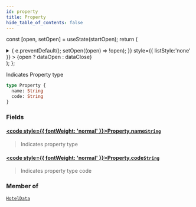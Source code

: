 ```yaml
---
id: property
title: Property
hide_table_of_contents: false
---
```






const [open, setOpen] = useState(startOpen);
return (
<details {...(open ? { open: true } : {})} className="details" style={{ border:'none', boxShadow:'none', background:'var(--ifm-background-color)' }}>
<summary
onClick={(e) => {
e.preventDefault();
setOpen((open) => !open);
}}
style={{ listStyle:'none' }} >
{open ? dataOpen : dataClose}
</summary>
{open && children}
</details>
);
};

Indicates Property type

```graphql
type Property {
  name: String
  code: String
}
```

### Fields

#### [<code style={{ fontWeight: 'normal' }}>Property.<b>name</b></code>](#)<Bullet />[`String`](/api/scalars/string) <Badge class="badge badge--secondary" text="scalar"/>

> Indicates property type

#### [<code style={{ fontWeight: 'normal' }}>Property.<b>code</b></code>](#)<Bullet />[`String`](/api/scalars/string) <Badge class="badge badge--secondary" text="scalar"/>

> Indicates property type code

### Member of

[`HotelData`](/api/objects/hotel-data) <Badge class="badge badge--secondary" text="object"/>
